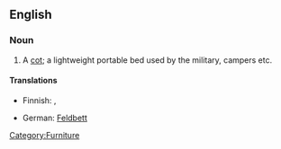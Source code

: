 ==English==

===Noun===
{{en-noun|sg=[[camp]] [[bed]]}}

# A [[cot]]; a lightweight portable bed used by the military, campers etc.

====Translations====
{{trans-top|a cot}}
* Finnish: {{t-|fi|kenttävuode}}, {{t-|fi|telttasänky}}
{{trans-mid}}
* German: [[Feldbett]] {{n}}
{{trans-bottom}}

[[Category:Furniture]]